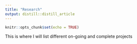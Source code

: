 ```yaml
---
title: "Research"
output: distill::distill_article
---
```


```r
knitr::opts_chunk$set(echo = TRUE)
```

This is where I will list different on-going and complete projects

